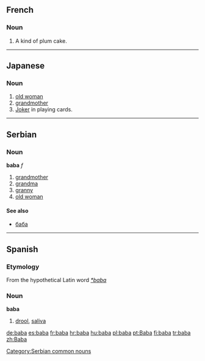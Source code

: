 ==French==
===Noun===
# A kind of plum cake.
----
==Japanese==
===Noun===
#[[old woman]]
#[[grandmother]]
#[[Joker]] in playing cards.
----
==Serbian==
===Noun===
'''baba''' ''f''
#[[grandmother]]
#[[grandma]]
#[[granny]]
#[[old woman]]
====See also====
*[[баба]]
[[Category:Serbian common nouns]]
----
==Spanish==
===Etymology===
From the hypothetical Latin word ''[[*baba]]''

===Noun===
'''baba'''

# [[drool]], [[saliva]]

[[de:baba]]
[[es:baba]]
[[fr:baba]]
[[hr:baba]]
[[hu:baba]]
[[pl:baba]]
[[pt:Baba]]
[[fi:baba]]
[[tr:baba]]
[[zh:Baba]]